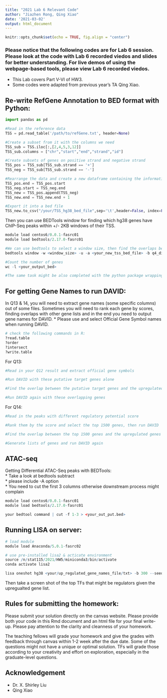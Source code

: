 ```yaml
---
title: "2021 Lab 6 Relevant Code"
author: "Jiazhen Rong, Qing Xiao"
date: '2021-03-02'
output: html_document
---
```

```r
knitr::opts_chunk$set(echo = TRUE, fig.align = "center")
```

### Please notice that the following codes are for Lab 6 session. Please look at the code with Lab 6 recorded viedos and slides for better understanding. For live demos of using the webpage-based tools, please view Lab 6 recorded viedos.
* This Lab covers Part V-VI of HW3. 
* Some codes were adapted from previous year's TA Qing Xiao.

## Re-write RefGene Annotation to BED format with Python:

```python
import pandas as pd

#Read in the reference data
TSS = pd.read_table('/path/to/refGene.txt', header=None)

#Create a subset from it with the columns we need 
TSS_sub = TSS.iloc[:,[2,4,5,3,12]]
TSS_sub.columns = ["chr","start","end","strand","id"]

#Create subsets of genes on positive strand and negative strand
TSS_pos = TSS_sub[TSS_sub.strand == '+']
TSS_neg = TSS_sub[TSS_sub.strand == '-']

#Rearrange the data and create a new dataframe containing the information of TSS we want
TSS_pos.end = TSS_pos.start
TSS_neg.start = TSS_neg.end
TSS_new = TSS_pos.append(TSS_neg)
TSS_new.end = TSS_new.end + 1

#Export it into a bed file
TSS_new.to_csv("/your/TSS_hg38_bed_file",sep='\t',header=False, index=False)
```

Then you can use BEDTools window for finding which hg38 genes have ChIP-Seq peaks within +/- 2KB windows of their TSS.

```r
module load centos6/0.0.1-fasrc01
module load bedtools/2.17.0-fasrc01

#We can use bedtools to select a window size, then find the overlaps between the peaks and the annotated genes
bedtools window -w <window_size> -u -a <your_new_tss_bed_file> -b q4_diff_peaks_summits.bed > <your_output_bed>

#Count the number of genes
wc -l <your_output_bed>

#The same task might be also completed with the python package wrapping BEDTools (pybedtools), but you would need to install and import it 
```

## For getting Gene Names to run DAVID:
In Q13 & 14, you will need to extract gene names (some specific columns) out of some files.
Sometimes you will need to rank each gene by scores, finding overlaps with other gene lists and in the end you need to output gene names for DAVID.
* Please use and select Official Gene Symbol names when running DAVID.

```r
# check the following commands in R:
?read.table
?order
?intersect
?write.table
```

For Q13:
```r
#Read in your Q12 result and extract official gene symbols

#Run DAVID with these putative target genes alone

#Find the overlap between the putative target genes and the upregulated genes in prostate cancer provided in Q13

#Run DAVID again with these overlapping genes
```

For Q14:
```r
#Read in the peaks with different regulatory potential score

#Rank them by the score and select the top 1500 genes, then run DAVID

#Find the overlap between the top 1500 genes and the upregulated genes you imported in Q13

#Generate lists of genes and run DAVID again
```


## ATAC-seq
Getting Differential ATAC-Seq peaks with BEDTools: <br/>
* Take a look at bedtools subtract <br/>
* please include -A option <br/>
* You need to cut the first 3 columns otherwise downstream process might complain <br/>

```r
module load centos6/0.0.1-fasrc01
module load bedtools/2.17.0-fasrc01

your bedtool command | cut -f 1-3 > <your_out_put.bed>
```

## Running LISA on server:

```r
# load module
module load Anaconda/5.0.1-fasrc02

# use pre-installed lisa2 & acticate environment
source /n/stat115/2021/HW5/miniconda3/bin/activate
conda activate lisa2

lisa oneshot hg38 <your/up_regulated_gene_names_file/txt> -b 300 --seed=2556 --save_metadata > </your/output/txt>
```
Then take a screen shot of the top TFs that might be regulators given the upregualted gene list.

## Rules for submitting the homework:

Please submit your solution directly on the canvas website. Please
provide both your code in this Rmd document and an html file for your
final write-up. Please pay attention to the clarity and cleanness of
your homework.

The teaching fellows will grade your homework and give the grades with
feedback through canvas within 1-2 week after the due date. Some of the
questions might not have a unique or optimal solution. TFs will grade
those according to your creativity and effort on exploration, especially
in the graduate-level questions.

## Acknowledgement
- Dr. X. Shirley Liu
- Qing Xiao




